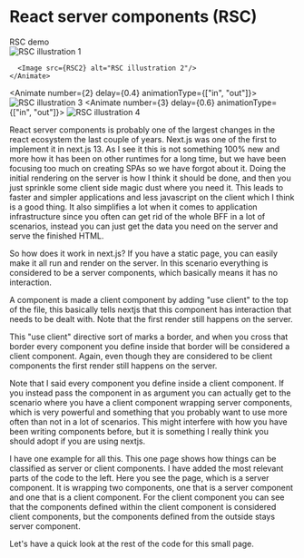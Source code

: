 
<Columns columns={2}>
<Column>
<CentralContent>

# React server components (RSC)

<Link href="/demos/rsc1" target="_blank">RSC demo</Link>

</CentralContent>
</Column>
<Column className="flex flex-col justify-center">
<div className="grid grid-flow-col items-center w-full h-[80%] overflow-hidden auto-cols-[100%]">
<Animate number={0} animationType={["out"]}>
      <Image src={RSC1} alt="RSC illustration 1"/>
          </Animate>
<Animate number={1} delay={0.2} animationType={["in", "out"]}>

      <Image src={RSC2} alt="RSC illustration 2"/>
    </Animate>
<Animate number={2} delay={0.4} animationType={["in", "out"]}>
      <Image src={RSC3} alt="RSC illustration 3"/>
    </Animate>
<Animate number={3} delay={0.6} animationType={["in", "out"]}>
      <Image src={RSC4} alt="RSC illustration 4"/>
    </Animate>
      </div>
    </Column>
</Columns>

<Notes>
React server components is probably one of the largest changes in the react ecosystem the last couple of years. Next.js was one of the first to implement it in next.js 13. As I see it this is not something 100% new and more how it has been on other runtimes for a long time, but we have been focusing too much on creating SPAs so we have forgot about it. Doing the initial rendering on the server is how I think it should be done, and then you just sprinkle some client side magic dust where you need it. This leads to faster and simpler applications and less javascript on the client which I think is a good thing. It also simplifies a lot when it comes to application infrastructure since you often can get rid of the whole BFF in a lot of scenarios, instead you can just get the data you need on the server and serve the finished HTML.

So how does it work in next.js? If you have a static page, you can easily make it all run and render on the server. In this scenario everything is considered to be a server components, which basically means it has no interaction.

A component is made a client component by adding "use client" to the top of the file, this basically tells nextjs that this component has interaction that needs to be dealt with. Note that the first render still happens on the server.

This "use client" directive sort of marks a border, and when you cross that border every component you define inside that border will be considered a client component. Again, even though they are considered to be client components the first render still happens on the server.

Note that I said every component you define inside a client component. If you instead pass the component in as argument you can actually get to the scenario where you have a client component wrapping server components, which is very powerful and something that you probably want to use more often than not in a lot of scenarios. This might interfere with how you have been writing components before, but it is something I really think you should adopt if you are using nextjs.

I have one example for all this. This one page shows how things can be classified as server or client components. I have added the most relevant parts of the code to the left. Here you see the page, which is a server component. It is wrapping two components, one that is a server component and one that is a client component. For the client component you can see that the components defined within the client component is considered client components, but the components defined from the outside stays server component.

Let's have a quick look at the rest of the code for this small page.
</Notes>
